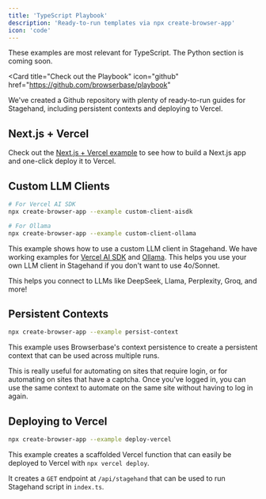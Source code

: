 ```yaml
---
title: 'TypeScript Playbook'
description: 'Ready-to-run templates via npx create-browser-app'
icon: 'code'
---
```


<Note>
These examples are most relevant for TypeScript. The Python section is coming soon.
</Note>

<Card
  title="Check out the Playbook"
  icon="github"
  href="https://github.com/browserbase/playbook"
>
  We've created a Github repository with plenty of ready-to-run guides for Stagehand, including persistent contexts and deploying to Vercel.
</Card>

## Next.js + Vercel

Check out the [Next.js + Vercel example](https://github.com/browserbase/stagehand-nextjs-quickstart) to see how to build a Next.js app and one-click deploy it to Vercel.

## Custom LLM Clients

```bash
# For Vercel AI SDK
npx create-browser-app --example custom-client-aisdk

# For Ollama
npx create-browser-app --example custom-client-ollama
```

This example shows how to use a custom LLM client in Stagehand. We have working examples for [Vercel AI SDK](https://sdk.vercel.ai/docs/introduction) and [Ollama](https://ollama.ai/). This helps you use your own LLM client in Stagehand if you don't want to use 4o/Sonnet.

This helps you connect to LLMs like DeepSeek, Llama, Perplexity, Groq, and more!

## Persistent Contexts

```bash
npx create-browser-app --example persist-context
```

This example uses Browserbase's context persistence to create a persistent context that can be used across multiple runs. 

This is really useful for automating on sites that require login, or for automating on sites that have a captcha. Once you've logged in, you can use the same context to automate on the same site without having to log in again.

## Deploying to Vercel

```bash
npx create-browser-app --example deploy-vercel
```

This example creates a scaffolded Vercel function that can easily be deployed to Vercel with `npx vercel deploy`.

It creates a `GET` endpoint at `/api/stagehand` that can be used to run Stagehand script in `index.ts`.